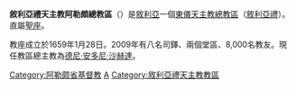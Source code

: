 {{Infobox Roman Catholic diocese
|jurisdiction     = 總教區
|name             = 阿勒頗
|latin= Archieparchia Aleppensis Syrorum
|image =Cathedral of Our Lady of Assumption, Aleppo (1).jpg|caption =聖母升天主教座堂
|location = [[敘利亞|敘利亞]]
|territory =
|population = 8,000
|rite = [[敘利亞禮天主教會|敘利亞禮]]
|patron =
|province =直屬聖座
|established = 1659年
|cathedral = [[聖母升天主教座堂_(阿勒頗)|聖母升天主教座堂]]
|co-cathedral =
|leadership = 主教 
|website = 
|pope =  
|patriarch= 
|metropolitan =
|ordinary = [[德尼·安多尼·沙赫達|德尼·安多尼·沙赫達]] 
|coadjutor archbishop = 
|coadjutor bishop = 
|auxiliary = 
|emeritus = }}

'''敘利亞禮天主教阿勒頗總教區'''（{{lang-la|Archieparchia Aleppensis Syrorum}}）是[[敘利亞|敘利亞]]一個[[東儀天主教|東儀天主教]][[總教區|總教區]]（[[敘利亞禮天主教會|敘利亞禮]]）。直屬[[聖座|聖座]]。

教座成立於1659年1月28日。2009年有八名司鐸、兩個堂區、8,000名教友。現任教區總主教為[[德尼·安多尼·沙赫達|德尼·安多尼·沙赫達]]。

{{敘利亞天主教教區}}
{{敘利亞禮天主教會教區}}
[[Category:阿勒颇省基督教|Category:阿勒颇省基督教]]
[[Category:敘利亞天主教教區|A]]
[[Category:敘利亞禮天主教教區|Category:敘利亞禮天主教教區]]